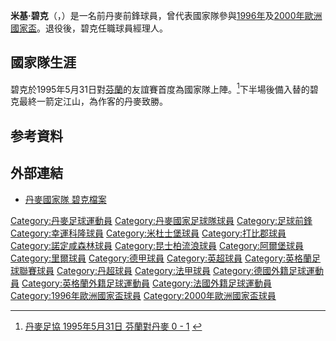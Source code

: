 {{Link style|time=2015-12-11T05:12:25+00:00}}
{{noteTA
|G1=uefa
|T=zh-hans:米基·碧克;zh-hk:米基·碧克;zh-tw:米基·碧克;
|1=zh-hans:碧克;zh-hk:碧克;zh-tw:碧克;
}}
{{Infobox Football biography 2
| playername          = 碧克<br>''Mikkel Beck''
| image                = 
| dateofbirth         = {{birth date and age|1973|5|12}}
| cityofbirth         = [[奧胡斯|奧胡斯]]
| countryofbirth      = {{DEN}}
| height              = 
| position            = [[前鋒|前鋒]]
| currentclub         =  
| clubnumber          = 
| years1              = 1992–1993 |clubs1 = {{flagicon|DEN}}[[:en:Boldklubben_1909|B 1909]]        |caps1 = 13 |goals1 = 2
| years2              = 1993–1996 |clubs2 = {{flagicon|GER}}[[幸运科隆体育俱乐部|幸運科隆]]        |caps2 = 79 |goals2 = 26
| years3              = 1996–1999 |clubs3 = {{flagicon|ENG}}[[米杜士堡足球會|米杜士堡]]            |caps3 = 91 |goals3 = 24
| years4              = 1999       |clubs4 = {{flagicon|ENG}}[[打吡郡足球會|打吡郡]]                |caps4 = 18 |goals4 = 2
| years5              = 1999–2000 |clubs5 = →{{flagicon|ENG}}[[諾定咸森林足球會|諾定咸森林]](外借)|caps5 = 5  |goals5 = 1
| years6              = 2000       |clubs6 = →{{flagicon|ENG}}[[昆士柏流浪足球會|昆士柏流浪]](外借)|caps6 = 11 |goals6 = 4
| years7              = 2000       |clubs7 = →{{flagicon|DEN}}[[阿爾堡足球會|阿爾堡]](外借)        |caps7 = 10 |goals7 = 8
| years8              = 2000–2002 |clubs8 = {{flagicon|FRA}}[[里尔足球俱乐部|里爾]]                |caps8 = 33 |goals8 = 5
| years9              = 2002       |clubs9 = →{{flagicon|DEN}}[[阿爾堡足球會|阿爾堡]](外借)        |caps9 = 12 |goals9 = 4
| nationalyears1      = 1993–1995 |nationalteam1 = [[丹麥21歲以下國家足球隊|丹麥U21]]  |nationalcaps1 = 9 |nationalgoals1 = 3| 
| nationalyears2      = 1995–2000 |nationalteam2 = {{fb|DEN}}                          |nationalcaps2 =19 |nationalgoals2 = 3| 
| pcupdate            = 
| ntupdate            = 
}}
'''米基·碧克'''（'''{{lang-da|Mikkel Venge Beck}}'''，{{bd|1970年|4月10日|}}）是一名前丹麥前鋒球員，曾代表國家隊參與[[1996年歐洲國家盃|1996年]]及[[2000年歐洲國家盃|2000年歐洲國家盃]]。退役後，碧克任職球員經理人。

== 國家隊生涯 ==
碧克於1995年5月31日對[[芬蘭國家足球隊|芬蘭]]的友誼賽首度為國家隊上陣。<ref>[http://www.dbu.dk/landshold/landsholdsdatabasen/LBaseMatchInfo.aspx?matchid=1058 丹麥足協 1995年5月31日 芬蘭對丹麥 0 - 1] {{Wayback|url=http://www.dbu.dk/landshold/landsholdsdatabasen/LBaseMatchInfo.aspx?matchid=1058 |date=20190821115212 }}{{da}}</ref>下半場後備入替的碧克最終一箭定江山，為作客的丹麥致勝。

== 参考資料 ==
{{reflist}}

== 外部連結 ==
* [http://www.dbu.dk/landshold/landsholdsdatabasen/LBasePlayerInfo.aspx?playerid=977 丹麥國家隊 碧克檔案] {{Wayback|url=http://www.dbu.dk/landshold/landsholdsdatabasen/LBasePlayerInfo.aspx?playerid=977 |date=20190819213931 }}

{{1996年歐洲足球錦標賽丹麥參賽名單}}
{{2000年歐洲足球錦標賽丹麥參賽名單}}

{{DEFAULTSORT:Beck, Mikkel}}
[[Category:丹麥足球運動員|Category:丹麥足球運動員]]
[[Category:丹麥國家足球隊球員|Category:丹麥國家足球隊球員]] 
[[Category:足球前鋒|Category:足球前鋒]]
[[Category:幸運科隆球員|Category:幸運科隆球員]]
[[Category:米杜士堡球員|Category:米杜士堡球員]]
[[Category:打比郡球員|Category:打比郡球員]]
[[Category:諾定咸森林球員|Category:諾定咸森林球員]]
[[Category:昆士柏流浪球員|Category:昆士柏流浪球員]]
[[Category:阿爾堡球員|Category:阿爾堡球員]]
[[Category:里爾球員|Category:里爾球員]]
[[Category:德甲球員|Category:德甲球員]]
[[Category:英超球員|Category:英超球員]]
[[Category:英格蘭足球聯賽球員|Category:英格蘭足球聯賽球員]]
[[Category:丹超球員|Category:丹超球員]]
[[Category:法甲球員|Category:法甲球員]]
[[Category:德國外籍足球運動員|Category:德國外籍足球運動員]]
[[Category:英格蘭外籍足球運動員|Category:英格蘭外籍足球運動員]]
[[Category:法國外籍足球運動員|Category:法國外籍足球運動員]]
[[Category:1996年歐洲國家盃球員|Category:1996年歐洲國家盃球員]]
[[Category:2000年歐洲國家盃球員|Category:2000年歐洲國家盃球員]]